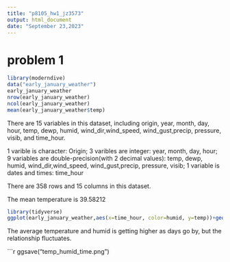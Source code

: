```yaml
---
title: "p8105_hw1_jz3573"
output: html_document
date: "September 23,2023"
---
```


# problem 1

```r
library(moderndive)
data("early_january_weather")
early_january_weather
nrow(early_january_weather)
ncol(early_january_weather)
mean(early_january_weather$temp)
```
There are 15 variables in this dataset, including origin, year, month, day, hour, temp, dewp, humid, wind_dir,wind_speed, wind_gust,precip, pressure, visib, and time_hour.

1 varible is character: Origin;  3 varibles are integer: year, month, day, hour; 9 variables are double-precision(with 2 decimal values): temp, dewp, humid, wind_dir,wind_speed, wind_gust,precip, pressure, visib; 1 variable is dates and times: time_hour

There are 358 rows and 15 columns in this dataset. 

The mean temperature is 39.58212

```r
library(tidyverse)
ggplot(early_january_weather,aes(x=time_hour, color=humid, y=temp))+geom_point()
```
The average temperature and humid is getting higher as days go by, but the relationship fluctuates. 

```r
ggsave("temp_humid_time.png")

